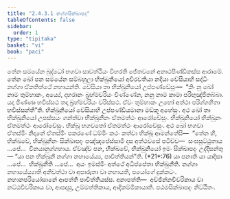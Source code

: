 ```yaml
---
title: "2.4.3.1 නග්ගසික්ඛාපද"
tableOfContents: false
sidebar:
  order: 1
type: "tipitaka"
basket: "vi"
book: "paci"
---
```



<DynamicBreadcrumb />

<Division number="883" book="paci">

<Paragraph number="2785" book="paci">
තේන සමයේන බුද්ධෝ භගවා සාවත්ථියං විහරති ජේතවනේ අනාථපිණ්ඩිකස්ස ආරාමේ. තේන ඛෝ පන සමයේන සම්බහුලා භික්ඛුනියෝ අචිරවතියා නදියා වේසියාහි සද්ධිං නග්ගා ඒකතිත්ථේ නහායන්ති. වේසියා තා භික්ඛුනියෝ උප්පණ්ඩේසුං—  “කිං නු ඛෝ නාම තුම්හාකං, අය්‍යේ, දහරානං බ්‍රහ්මචරියං චිණ්ණේන, නනු නාම කාමා පරිභුඤ්ජිතබ්බා. යදා ජිණ්ණා භවිස්සථ තදා බ්‍රහ්මචරියං චරිස්සථ. ඒවං තුම්හාකං උභෝ අත්ථා පරිග්ගහිතා භවිස්සන්තී”ති. භික්ඛුනියෝ වේසියාහි උප්පණ්ඩියමානා මඞ්කූ අහේසුං. අථ ඛෝ තා භික්ඛුනියෝ උපස්සයං ගන්ත්වා භික්ඛුනීනං ඒතමත්ථං ආරෝචේසුං. භික්ඛුනියෝ භික්ඛූනං ඒතමත්ථං ආරෝචේසුං. භික්ඛූ භගවතෝ ඒතමත්ථං ආරෝචේසුං. අථ ඛෝ භගවා ඒතස්මිං නිදානේ ඒතස්මිං පකරණේ ධම්මිං කථං කත්වා භික්ඛූ ආමන්තේසි—  “තේන හි, භික්ඛවේ, භික්ඛුනීනං සික්ඛාපදං පඤ්ඤපේස්සාමි දස අත්ථවසේ පටිච්ච—  සංඝසුට්ඨුතාය …පේ…  විනයානුග්ගහාය. ඒවඤ්ච පන, භික්ඛවේ, භික්ඛුනියෝ ඉමං සික්ඛාපදං උද්දිසන්තු—
</Paragraph>

</Division>
<Division number="884" book="paci">

<Paragraph number="2786" book="paci">
<Emphasis>“යා පන භික්ඛුනී නග්ගා නහායේය්‍ය, පාචිත්තියන්”</Emphasis>ති. (*21*:<Emphasis>76</Emphasis>)
</Paragraph>

</Division>
<Division number="885" book="paci">

<Paragraph number="2787" book="paci">
<Emphasis>යා පනා</Emphasis>ති යා යාදිසා …පේ…  <Emphasis>භික්ඛුනී</Emphasis>ති …පේ…  අයං ඉමස්මිං අත්ථේ අධිප්පේතා භික්ඛුනීති.
</Paragraph>

<Paragraph number="2788" book="paci">
<Emphasis>නග්ගා නහායේය්‍යා</Emphasis>ති අනිවත්ථා වා අපාරුතා වා නහායති, පයෝගේ දුක්කටං. නහානපරියෝසානේ ආපත්ති පාචිත්තියස්ස.
</Paragraph>

</Division>
<Division number="886" book="paci">

<Paragraph number="2789" book="paci">
අනාපත්ති—  අච්ඡින්නචීවරිකාය වා නට්ඨචීවරිකාය වා, ආපදාසු, උම්මත්තිකාය, ආදිකම්මිකායාති.

</Paragraph>
</Division>

<Paragraph number="2790" type="center" book="paci">
පඨමසික්ඛාපදං නිට්ඨිතං.
</Paragraph>
